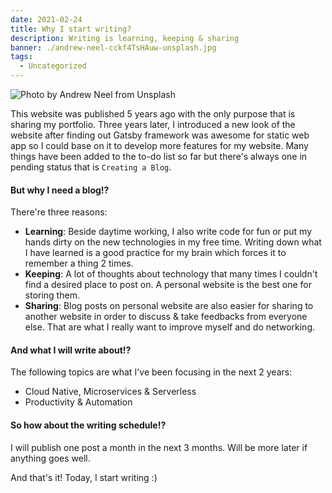 ---
date: 2021-02-24
title: Why I start writing?
description: Writing is learning, keeping & sharing
banner: ./andrew-neel-cckf4TsHAuw-unsplash.jpg
tags:
  - Uncategorized
---

![Photo by Andrew Neel from Unsplash](./andrew-neel-cckf4TsHAuw-unsplash.jpg)

This website was published 5 years ago with the only purpose that is sharing my portfolio. Three years later, I introduced a new look of the website after finding out Gatsby framework was awesome for static web app so I could base on it to develop more features for my website. Many things have been added to the to-do list so far but there's always one in pending status that is `Creating a Blog`.

#### But why I need a blog!?

There're three reasons:

- **Learning**: Beside daytime working, I also write code for fun or put my hands dirty on the new technologies in my free time. Writing down what I have learned is a good practice for my brain which forces it to remember a thing 2 times.
- **Keeping**: A lot of thoughts about technology that many times I couldn't find a desired place to post on. A personal website is the best one for storing them.
- **Sharing**: Blog posts on personal website are also easier for sharing to another website in order to discuss & take feedbacks from everyone else. That are what I really want to improve myself and do networking.

#### And what I will write about!?

The following topics are what I've been focusing in the next 2 years:

- Cloud Native, Microservices & Serverless
- Productivity & Automation

#### So how about the writing schedule!?

I will publish one post a month in the next 3 months. Will be more later if anything goes well.

And that's it! Today, I start writing :)
